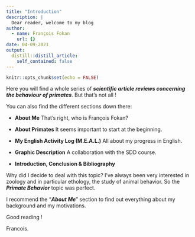 ```yaml
---
title: "Introduction"
description: |
  Dear reader, welcome to my blog
author:
  - name: François Fokan
    url: {}
date: 04-09-2021
output:
  distill::distill_article:
    self_contained: false
---
```


```r
knitr::opts_chunk$set(echo = FALSE)
```

Here you will find a whole series of ***scientific article reviews concerning the behaviour of primates***. But that's not all !

You can also find the different sections down there:

-	**About Me**
That’s right, who is François Fokan?

-	**About Primates**
It seems important to start at the beginning.

-	**My English Activity Log (M.E.A.L.)**
All about my progress in English.

-	**Graphic Description**
A collaboration with the SDD course.

-	**Introduction, Conclusion & Bibliography**

Why did I decide to deal with this topic? I've always been very interested in zoology and in particular ethology, the study of animal behavior. So the ***Primate Behavior*** topic was perfect.

I recommend the "***About Me***" section to find out everything about my background and my motivations.

Good reading !

Francois.
